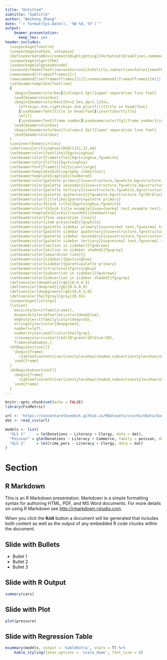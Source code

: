 ```yaml
---
title: "Untitled"
subtitle: "Subtitle"
author: "Weiheng Zhang"
date: "`r format(Sys.Date(), '%B %d, %Y')`"
output: 
    beamer_presentation: 
      keep_tex: yes
header-includes:
  \usepackage{fvextra}
  \usepackage{natbib, setspace}
  \DefineVerbatimEnvironment{Highlighting}{Verbatim}{breaklines,commandchars=\\\{\}}
  \usepackage{algorithm}
  \usepackage{algpseudocode}
  \useoutertheme[footline=authorinstitutetitle,subsection=false]{smoothbars}
  \newcommand{\frameofframes}{/}
  \newcommand{\setframeofframes}[1]{\renewcommand{\frameofframes}{#1}}
  \setbeamertemplate{footline} 
  {
    \begin{beamercolorbox}[colsep=1.5pt]{upper separation line foot}
    \end{beamercolorbox}
    \begin{beamercolorbox}[ht=2.5ex,dp=1.125ex,
      leftskip=.3cm,rightskip=.3cm plus1fil]{title in head/foot}
      {\usebeamerfont{title in head/foot}\insertshorttitle}
      \hfill
      {\usebeamerfont{frame number}\usebeamercolor[fg]{frame number}\insertframenumber~\frameofframes~\inserttotalframenumber}
    \end{beamercolorbox}
    \begin{beamercolorbox}[colsep=1.5pt]{lower separation line foot}
    \end{beamercolorbox}
  }
  \useinnertheme{circles}
  \xdefinecolor{tsinghua}{RGB}{151,31,48} 
  \setbeamercolor{footline}{bg=tsinghua}
  \setbeamercolor{frametitle}{bg=tsinghua,fg=white}
  \setbeamercolor{title}{bg=tsinghua}
  \setbeamerfont{frametitle}{size=\large}
  \setbeamertemplate{bibliography item}[text]
  \setbeamertemplate{caption}[numbered]
  \setbeamercolor{palette primary}{use=structure,fg=white,bg=structure.fg}
  \setbeamercolor{palette secondary}{use=structure,fg=white,bg=structure.fg!75!black}
  \setbeamercolor{palette tertiary}{use=structure,fg=white,bg=structure.fg!50!black}
  \setbeamercolor{palette quaternary}{fg=white,bg=structure.fg!50!black}
  \setbeamercolor{titlelike}{parent=palette primary}
  \setbeamercolor{block title}{bg=tsinghua,fg=white}
  \setbeamercolor*{block title example}{use={normal text,example text},bg=white,fg=tsinghua}
  \setbeamertemplate{blocks}[rounded][shadow=true]
  \setbeamercolor{fine separation line}{}
  \setbeamercolor{item projected}{fg=white}
  \setbeamercolor{palette sidebar primary}{use=normal text,fg=normal text.fg}
  \setbeamercolor{palette sidebar quaternary}{use=structure,fg=structure.fg}
  \setbeamercolor{palette sidebar secondary}{use=structure,fg=structure.fg}
  \setbeamercolor{palette sidebar tertiary}{use=normal text,fg=normal text.fg}
  \setbeamercolor{section in sidebar}{fg=brown}
  \setbeamercolor{section in sidebar shaded}{fg=grey}
  \setbeamercolor{separation line}{}
  \setbeamercolor{sidebar}{bg=tsinghua}
  \setbeamercolor{sidebar}{parent=palette primary}
  \setbeamercolor{structure}{fg=tsinghua}
  \setbeamercolor{subsection in sidebar}{fg=brown}
  \setbeamercolor{subsection in sidebar shaded}{fg=grey}
  \definecolor{deepblue}{rgb}{0,0,0.5}
  \definecolor{deepred}{rgb}{0.6,0,0}
  \definecolor{deepgreen}{rgb}{0,0.5,0}
  \definecolor{halfgray}{gray}{0.55}
  \usepackage{listings}
  \lstset{
    basicstyle=\ttfamily\small,
    keywordstyle=\bfseries\color{deepblue},
    emphstyle=\ttfamily\color{deepred},   
    stringstyle=\color{deepgreen},
    numbers=left,
    numberstyle=\small\color{halfgray},
    rulesepcolor=\color{red!20!green!20!blue!20},
    frame=shadowbox,}
  \AtBeginSection[]{
    \begin{frame}
      \tableofcontents[sectionstyle=show/shaded,subsectionstyle=show/shaded/hide,subsubsectionstyle=show/shaded/hide]
    \end{frame}
  }
  \AtBeginSubsection[]{
    \begin{frame}
      \tableofcontents[sectionstyle=show/shaded,subsectionstyle=show/shaded/hide,subsubsectionstyle=show/shaded/hide]
    \end{frame}
  }
---
```


```r
knitr::opts_chunk$set(echo = FALSE)
library(FinMetric)

url <- 'https://vincentarelbundock.github.io/Rdatasets/csv/HistData/Guerry.csv'
dat <- read_csv(url)

models <- list(
  "OLS 1"     = lm(Donations ~ Literacy + Clergy, data = dat),
  "Poisson" = glm(Donations ~ Literacy + Commerce, family = poisson, data = dat),
  "OLS 2"     = lm(Crime_pers ~ Literacy + Clergy, data = dat)
)
```


# Section

## R Markdown

This is an R Markdown presentation. Markdown is a simple formatting syntax for authoring HTML, PDF, and MS Word documents. For more details on using R Markdown see <http://rmarkdown.rstudio.com>.

When you click the **Knit** button a document will be generated that includes both content as well as the output of any embedded R code chunks within the document.

## Slide with Bullets

- Bullet 1
- Bullet 2
- Bullet 3

## Slide with R Output

```r
summary(cars)
```

## Slide with Plot

```r
plot(pressure)
```

## Slide with Regression Table


```r
msummary(models, output = 'kableExtra', stars = T) %>% 
    kable_styling(latex_options = 'scale_down', font_size = 8)
```

\singlespacing
\bibliographystyle{ecta}
\bibliography{}